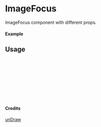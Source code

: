 
<Meta of={ImageFocus} title="unDraw/ImageFocus" />

# ImageFocus

ImageFocus component with different props.

#### Example

<Canvas of={ImageFocus.Primary} />

## Usage

```ts
import { ImageFocus } from "yadl-ui";

const Example = () => {
  return (
      <ImageFocus />
  );
};

export default Example;
```

#### Credits
[unDraw](https://undraw.co/illustrations)
